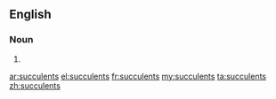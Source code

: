 ==English==

===Noun===
{{head|en}}

# {{plural of|succulent}}

[[ar:succulents]]
[[el:succulents]]
[[fr:succulents]]
[[my:succulents]]
[[ta:succulents]]
[[zh:succulents]]